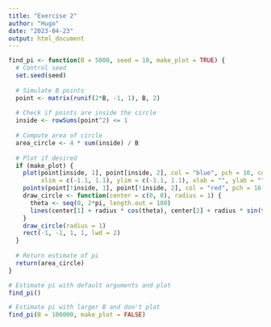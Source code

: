 ```yaml
---
title: "Exercise 2"
author: "Hugo"
date: "2023-04-23"
output: html_document
---
```


```r
find_pi <- function(B = 5000, seed = 10, make_plot = TRUE) {
  # Control seed
  set.seed(seed)
  
  # Simulate B points
  point <- matrix(runif(2*B, -1, 1), B, 2)
  
  # Check if points are inside the circle
  inside <- rowSums(point^2) <= 1
  
  # Compute area of circle
  area_circle <- 4 * sum(inside) / B
  
  # Plot if desired
  if (make_plot) {
    plot(point[inside, 1], point[inside, 2], col = "blue", pch = 16, cex = 0.5,
         xlim = c(-1.1, 1.1), ylim = c(-1.1, 1.1), xlab = "", ylab = "")
    points(point[!inside, 1], point[!inside, 2], col = "red", pch = 16, cex = 0.5)
    draw_circle <- function(center = c(0, 0), radius = 1) {
      theta <- seq(0, 2*pi, length.out = 100)
      lines(center[1] + radius * cos(theta), center[2] + radius * sin(theta), lwd = 2)
    }
    draw_circle(radius = 1)
    rect(-1, -1, 1, 1, lwd = 2)
  }
  
  # Return estimate of pi
  return(area_circle)
}

# Estimate pi with default arguments and plot
find_pi()

# Estimate pi with larger B and don't plot
find_pi(B = 100000, make_plot = FALSE)
```
